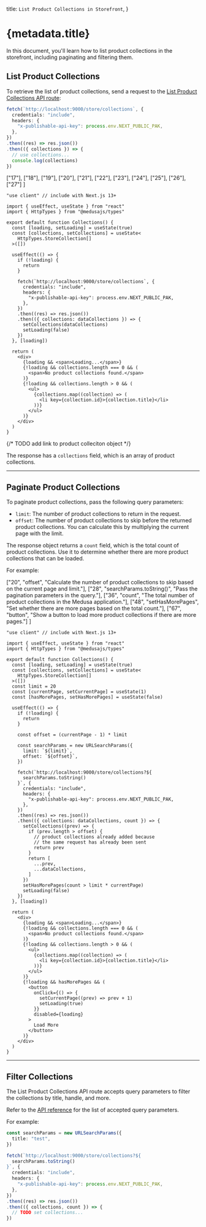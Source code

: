 
  title: `List Product Collections in Storefront`,
}

# {metadata.title}

In this document, you'll learn how to list product collections in the storefront, including paginating and filtering them.

## List Product Collections

To retrieve the list of product collections, send a request to the [List Product Collections API route](!api!/store#collections_getcollections):

<CodeTabs group="store-request">
  <CodeTab label="Fetch API" value="fetch">

  ```ts
  fetch(`http://localhost:9000/store/collections`, {
    credentials: "include",
    headers: {
      "x-publishable-api-key": process.env.NEXT_PUBLIC_PAK,
    },
  })
  .then((res) => res.json())
  .then(({ collections }) => {
    // use collections...
    console.log(collections)
  })
  ```

  </CodeTab>
  <CodeTab label="React" value="react">

  ["17"], ["18"], ["19"], ["20"],
  ["21"], ["22"], ["23"], ["24"],
  ["25"], ["26"], ["27"]
]

  ```tsx highlights={highlights}
  "use client" // include with Next.js 13+

  import { useEffect, useState } from "react"
  import { HttpTypes } from "@medusajs/types"

  export default function Collections() {
    const [loading, setLoading] = useState(true)
    const [collections, setCollections] = useState<
      HttpTypes.StoreCollection[]
    >([])

    useEffect(() => {
      if (!loading) {
        return 
      }

      fetch(`http://localhost:9000/store/collections`, {
        credentials: "include",
        headers: {
          "x-publishable-api-key": process.env.NEXT_PUBLIC_PAK,
        },
      })
      .then((res) => res.json())
      .then(({ collections: dataCollections }) => {
        setCollections(dataCollections)
        setLoading(false)
      })
    }, [loading])

    return (
      <div>
        {loading && <span>Loading...</span>}
        {!loading && collections.length === 0 && (
          <span>No product collections found.</span>
        )}
        {!loading && collections.length > 0 && (
          <ul>
            {collections.map((collection) => (
              <li key={collection.id}>{collection.title}</li>
            ))}
          </ul>
        )}
      </div>
    )
  }
  ```

  </CodeTab>
</CodeTabs>

{/* TODO add link to product colleciton object */}

The response has a `collections` field, which is an array of product collections.

---

## Paginate Product Collections

To paginate product collections, pass the following query parameters:

- `limit`: The number of product collections to return in the request.
- `offset`: The number of product collections to skip before the returned product collections. You can calculate this by multiplying the current page with the limit.

The response object returns a `count` field, which is the total count of product collections. Use it to determine whether there are more product collections that can be loaded.

For example:

  ["20", "offset", "Calculate the number of product collections to skip based on the current page and limit."],
  ["28", "searchParams.toString()", "Pass the pagination parameters in the query."], 
  ["36", "count", "The total number of product collections in the Medusa application."],
  ["48", "setHasMorePages", "Set whether there are more pages based on the total count."],
  ["67", "button", "Show a button to load more product collections if there are more pages."]
]

```tsx highlights={paginateHighlights}
"use client" // include with Next.js 13+

import { useEffect, useState } from "react"
import { HttpTypes } from "@medusajs/types"

export default function Collections() {
  const [loading, setLoading] = useState(true)
  const [collections, setCollections] = useState<
    HttpTypes.StoreCollection[]
  >([])
  const limit = 20
  const [currentPage, setCurrentPage] = useState(1)
  const [hasMorePages, setHasMorePages] = useState(false)

  useEffect(() => {
    if (!loading) {
      return 
    }

    const offset = (currentPage - 1) * limit

    const searchParams = new URLSearchParams({
      limit: `${limit}`,
      offset: `${offset}`,
    })

    fetch(`http://localhost:9000/store/collections?${
      searchParams.toString()
    }`, {
      credentials: "include",
      headers: {
        "x-publishable-api-key": process.env.NEXT_PUBLIC_PAK,
      },
    })
    .then((res) => res.json())
    .then(({ collections: dataCollections, count }) => {
      setCollections((prev) => {
        if (prev.length > offset) {
          // product collections already added because 
          // the same request has already been sent
          return prev
        }
        return [
          ...prev,
          ...dataCollections,
        ]
      })
      setHasMorePages(count > limit * currentPage)
      setLoading(false)
    })
  }, [loading])

  return (
    <div>
      {loading && <span>Loading...</span>}
      {!loading && collections.length === 0 && (
        <span>No product collections found.</span>
      )}
      {!loading && collections.length > 0 && (
        <ul>
          {collections.map((collection) => (
            <li key={collection.id}>{collection.title}</li>
          ))}
        </ul>
      )}
      {!loading && hasMorePages && (
        <button 
          onClick={() => {
            setCurrentPage((prev) => prev + 1)
            setLoading(true)
          }}
          disabled={loading}
        >
          Load More
        </button>
      )}
    </div>
  )
}
```

---

## Filter Collections

The List Product Collections API route accepts query parameters to filter the collections by title, handle, and more.

Refer to the [API reference](!api!/store#collections_getcollections) for the list of accepted query parameters.

For example:

```ts
const searchParams = new URLSearchParams({
  title: "test",
})

fetch(`http://localhost:9000/store/collections?${
  searchParams.toString()
}`, {
  credentials: "include",
  headers: {
    "x-publishable-api-key": process.env.NEXT_PUBLIC_PAK,
  },
})
.then((res) => res.json())
.then(({ collections, count }) => {
  // TODO set collections...
})
```
